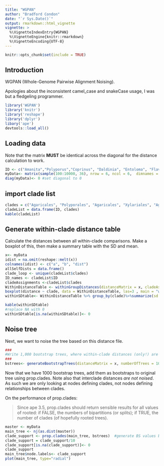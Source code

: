 ```yaml
---
title: "WGPAN"
author: "Bradford Condon"
date: "`r Sys.Date()`"
output: rmarkdown::html_vignette
vignette: >
  %\VignetteIndexEntry{WGPAN}
  %\VignetteEngine{knitr::rmarkdown}
  %\VignetteEncoding{UTF-8}
---
```

```r
knitr::opts_chunk$set(include = TRUE)
```

## Introduction

WGPAN (Whole-Genome Pairwise Alignment Noising).

Apologies about the inconsistent camel_case and snakeCase usage, I was but a fledgeling programmer.

```r
library('WGPAN')
library('knitr')
library('reshape')
library('dplyr')
libary('ape')
devtools::load_all()
```


## Loading data

Note that the matrix **MUST** be identical across the diagonal for the distance calculation to work.

```r
ID <- c("Amanita","Polyporus","Coprinus", "Daldinia", "Entoloma", "Flaviporus")
myData<- matrix(sample(100:10000, 36), nrow = 6, ncol = 6,  dimnames = list(ID, ID)) 
diag(myData)<- 0 #set diagonal to 0

```

## import clade list
```r

clades = c("Agaricales", "Polyporales", "Agaricales", "Xylariales", "Agaricales", "Polyporales")
cladeList = data.frame(ID, clades)
kable(cladeList)
```

## Generate within-clade distance table
Calculate the distances between all within-clade comparisons.  Make a boxplot of this, then make a summary table with the SD and mean.

```r
x<- myData
idist = na.omit(reshape::melt(x))
colnames(idist) <- c("a", "b", "dist")
allSelfDists = data.frame()
clade_loop <- unique(cladeList$clades)
ID_names <- cladeList$ID
cladeAssignments <-cladeList$clades
WithinDistanceTable <- withinGroupDistances(distanceMatrix = x, cladeAssignments = cladeAssignments, ID_names = ID_names)
boxplot(distance ~ clade, data = WithinDistanceTable, las=3 , main = "within-clade distances 1-11-17", ylab = "SNPs/MB" )
withinSDtable<- WithinDistanceTable %>% group_by(clade)%>%summarize(sd = sd(distance), mean = mean(distance))

kable(withinSDtable)
#replace NA with 0
withinSDtable[is.na(withinSDtable)]<- 0

```


## Noise tree

Next, we want to noise the tree based on this distance file.

```r
###
#Write 1,000 bootstrap trees, where within-clade distances (only!) are noised by the normal distribution with SD= that clade's within SD.
###
bstrees<- generateBootstrapTrees(distanceMatrix = x, numberOfTrees = 1000, withinSDtable= withinSDtable, cladeAssignments = cladeAssignments, ID_names = ID_names)

```

Now that we have 1000 bootstrap trees, add them as bootstraps to original tree using prop.clades.
Note also that interclade distances *are not noised*.  As such we are only looking at nodes defining clades, not nodes defining relationships between clades.


On the performance of prop.clades:

>Since ape 3.5, prop.clades should return sensible results for all values of rooted: if FALSE, the
numbers of bipartitions (or splits); if TRUE, the number of clades (of hopefully rooted trees).



```r
master <- myData
main_tree <- nj(as.dist(master))
clade_support <- prop.clades(main_tree, bstrees)  #generate BS values based on trees
clade_support = clade_support/10
clade_support[is.na(clade_support)]<- 0
clade_support
main_tree$node.labels<- clade_support 
plot(main_tree, type="radial")
```


